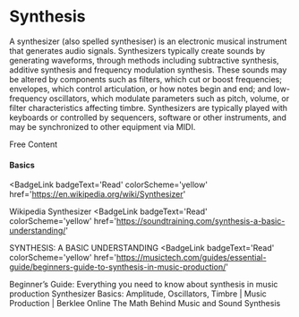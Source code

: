# Synthesis

A synthesizer (also spelled synthesiser) is an electronic musical instrument that generates audio signals. Synthesizers typically create sounds by generating waveforms, through methods including subtractive synthesis, additive synthesis and frequency modulation synthesis. These sounds may be altered by components such as filters, which cut or boost frequencies; envelopes, which control articulation, or how notes begin and end; and low-frequency oscillators, which modulate parameters such as pitch, volume, or filter characteristics affecting timbre. Synthesizers are typically played with keyboards or controlled by sequencers, software or other instruments, and may be synchronized to other equipment via MIDI.

<ResourceGroupTitle>Free Content</ResourceGroupTitle>
#### Basics

<BadgeLink
  badgeText='Read'
  colorScheme='yellow'
  href='https://en.wikipedia.org/wiki/Synthesizer'
>
  Wikipedia Synthesizer
</BadgeLink>
<BadgeLink
  badgeText='Read'
  colorScheme='yellow'
  href='https://soundtraining.com/synthesis-a-basic-understanding/'
>
  SYNTHESIS: A BASIC UNDERSTANDING
</BadgeLink>
<BadgeLink
  badgeText='Read'
  colorScheme='yellow'
  href='https://musictech.com/guides/essential-guide/beginners-guide-to-synthesis-in-music-production/'
>
  Beginner’s Guide: Everything you need to know about synthesis in music
  production
</BadgeLink>
<BadgeLink badgeText='Watch' href='https://www.youtube.com/watch?v=c3udLCvoCC0'>
  Synthesizer Basics: Amplitude, Oscillators, Timbre | Music Production |
  Berklee Online
</BadgeLink>
<BadgeLink badgeText='Watch' href='https://www.youtube.com/watch?v=Y7TesKMSE74'>
  The Math Behind Music and Sound Synthesis
</BadgeLink>
